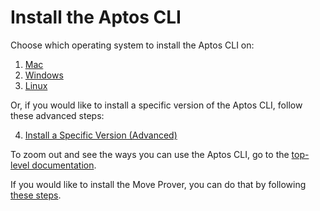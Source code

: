 # Install the Aptos CLI

Choose which operating system to install the Aptos CLI on:

1. [Mac](install-cli-mac.mdx)
2. [Windows](install-cli-windows.mdx)
3. [Linux](install-cli-linux.mdx)

Or, if you would like to install a specific version of the Aptos CLI, follow these advanced steps:

4. [Install a Specific Version (Advanced)](install-cli-specific-version.mdx)

To zoom out and see the ways you can use the Aptos CLI, go to the [top-level documentation](../aptos-cli/index.mdx).

<!-- TODO: Remove the below Move Prover step once we've migrated it to be linked from the Work With Move page. -->

If you would like to install the Move Prover, you can do that by following [these steps](install-move-prover.mdx).
